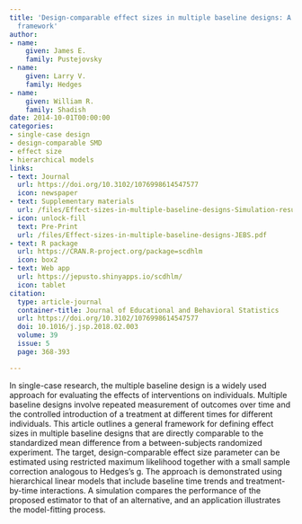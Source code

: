 ```yaml
---
title: 'Design-comparable effect sizes in multiple baseline designs: A general modeling
  framework'
author:
- name:
    given: James E.
    family: Pustejovsky
- name:
    given: Larry V.
    family: Hedges
- name:
    given: William R.
    family: Shadish
date: 2014-10-01T00:00:00
categories:
- single-case design
- design-comparable SMD
- effect size
- hierarchical models
links:
- text: Journal
  url: https://doi.org/10.3102/1076998614547577
  icon: newspaper
- text: Supplementary materials
  url: /files/Effect-sizes-in-multiple-baseline-designs-Simulation-results.pdf
- icon: unlock-fill
  text: Pre-Print
  url: /files/Effect-sizes-in-multiple-baseline-designs-JEBS.pdf
- text: R package
  url: https://CRAN.R-project.org/package=scdhlm
  icon: box2
- text: Web app
  url: https://jepusto.shinyapps.io/scdhlm/
  icon: tablet
citation:
  type: article-journal
  container-title: Journal of Educational and Behavioral Statistics
  url: https://doi.org/10.3102/1076998614547577
  doi: 10.1016/j.jsp.2018.02.003
  volume: 39
  issue: 5
  page: 368-393

---
```


In single-case research, the multiple baseline design is a widely used approach for evaluating the effects of interventions on individuals. Multiple baseline designs involve repeated measurement of outcomes over time and the controlled introduction of a treatment at different times for different individuals. This article outlines a general framework for defining effect sizes in multiple baseline designs that are directly comparable to the standardized mean difference from a between-subjects randomized experiment. The target, design-comparable effect size parameter can be estimated using restricted maximum likelihood together with a small sample correction analogous to Hedges’s g. The approach is demonstrated using hierarchical linear models that include baseline time trends and treatment-by-time interactions. A simulation compares the performance of the proposed estimator to that of an alternative, and an application illustrates the model-fitting process.

